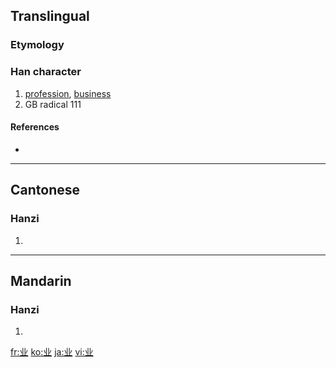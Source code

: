 {{also|業}}<!-- may be replaced by zh-forms -->
==Translingual==

===Etymology===
{{Han simp|業}}

===Han character===
{{Han char|rn=1|rad=一|as=04|sn=5|four=|canj=廿金 (TC), X廿金 (XTC)}}

# [[profession]], [[business]]
# GB radical 111

====References====
* {{Han ref|kx=0078.021|hdz=10015.040|uh=4E1A|ud=19994}}

----

==Cantonese==

===Hanzi===
{{yue-hanzi|jyut=|y=yip6}}

# {{defn|Cantonese}}

----

==Mandarin==

===Hanzi===
{{cmn-hanzi|tra=業|pin=[[yè]] ([[ye4]])|wg=yeh<sup>4</sup>}}

# {{defn|Mandarin}}

[[fr:业]]
[[ko:业]]
[[ja:业]]
[[vi:业]]
